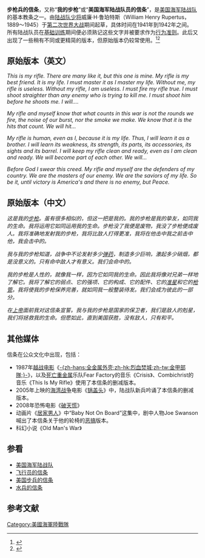'''步枪兵的信条'''，又称“'''我的步枪'''”或“'''美国海军陆战队员的信条'''”，是[[美国|美国]][[美国海军陆战队|海军陆战队]]的基本教条之一。由[[少将|陆战队少将]]威廉·H·鲁珀特斯（William Henry Rupertus，1889～1945）于[[第二次世界大战|第二次世界大战]]期间起草，具体时间在1941年到1942年之间。 所有陆战队员在[[新兵训练|基础训练]]期间便必须熟记这些文字并被要求作为[[行为准则|行为准则]]。此后又出现了一些稍有不同或更精简的版本，但原始版本仍较常使用。<ref name=Lejeune>{{cite web
 |accessdate= 
 |url=http://www.lejeune.usmc.mil/2dmardiv/aabn/Rifleman.htm 
 |title=My Rifle: The Creed of a U.S. Marine 
 |author=Major General William H. Rupertus 
 |publisher=United States Marine Corps 
 |archivedate=2007-03-10 
 |archiveurl=https://web.archive.org/web/20070310183121/http://www.lejeune.usmc.mil/2dmardiv/aabn/Rifleman.htm 
 |deadurl=yes 
}}</ref><ref>{{cite web
|accessdate=
|url=http://usmilitary.about.com/od/marines/l/blriflecreed.htm
|title=My Rifle: The Creed of a U.S. Marine
|author=Major General William H. Rupertus
|work=U.S. Military
|publisher=About.com
|archive-date=2016-03-06
|archive-url=https://web.archive.org/web/20160306130912/http://usmilitary.about.com/od/marines/l/blriflecreed.htm
|dead-url=no
}}</ref>

==原始版本（英文）==
''This is my rifle. There are many like it, but this one is mine. My rifle is my best friend. It is my life. I must master it as I master my life. Without me, my rifle is useless. Without my rifle, I am useless. I must fire my rifle true. I must shoot straighter than any enemy who is trying to kill me. I must shoot him before he shoots me. I will....'' 

''My rifle and myself know that what counts in this war is not the rounds we fire, the noise of our burst, nor the smoke we make. We know that it is the hits that count. We will hit...'' 

''My rifle is human, even as I, because it is my life. Thus, I will learn it as a brother. I will learn its weakness, its strength, its parts, its accessories, its sights and its barrel. I will keep my rifle clean and ready, even as I am clean and ready. We will become part of each other. We will...''

''Before God I swear this creed. My rifle and myself are the defenders of my country. We are the masters of our enemy. We are the saviors of my life. So be it, until victory is America's and there is no enemy, but Peace.''

==原始版本（中文）==
''这是我的[[步枪|步枪]]。虽有很多相似的，但这一把是我的。我的步枪是我的挚友，如同我的生命。我将运用它如同运用我的生命。步枪没了我便是废物，我没了步枪便成废人。我将准确地发射我的步枪，我将比敌人打得更准，我将在他击中我之前击中他，我会击中的。''

''我与我的步枪知道，战争中不论发射多少[[弹药|弹药]]，制造多少巨响，激起多少硝烟，都是没意义的。只有命中敌人才有意义。我们会命中的。''

''我的步枪是人性的，就像我一样，因为它如同我的生命。因此我将像对兄弟一样地了解它。我将了解它的弱点、它的强项、它的构成、它的配件、它的[[准星|准星]]和它的[[枪管|枪管]]。我将使我的步枪保养完善，就如同我一般整装待发。我们会成为彼此的一部分。''

''在[[基督教的神|上帝]]面前我对这信条宣誓。我与我的步枪是国家的保卫者，我们是敌人的剋星，我们将拯救我的生命。但愿如此，直到美国获胜，没有敌人，只有和平。''

==其他媒体==
信条在公众文化中出现，包括：
* 1987年[[越战电影|越战电影]]《[[全金属弹壳|-{zh-hans:全金属外壳;zh-hk:烈血焚城;zh-tw:金甲部隊;}-]]》，以及[[死亡金属音乐|死亡重金属]]乐队Fear Factory的音乐《Crisis》、Combichrist的音乐《This Is My Rifle》使用了本信条的删减版本。
* 2005年上映的[[海湾战争|海湾战争]]电影《[[锅盖头|锅盖头]]》中，陆战队新兵吟诵了本信条的删减版本。
* 2008年恐怖电影《[[破天慌|破天慌]]》
* 动画片《[[居家男人|居家男人]]》中“Baby Not On Board”这集中，剧中人物Joe Swanson喊出了本信条关于他的轮椅的[[恶搞|恶搞]]版本。
* 科幻小说《Old Man's War》

==参看==
*[[美国海军陆战队|美国海军陆战队]]
*[[飞行员的信条|飞行员的信条]]
*[[美国步兵的信条|美国步兵的信条]]
*[[水兵的信条|水兵的信条]]

==参考文献==
{{reflist}}

{{美國海軍陸戰隊}}

[[Category:美國海軍陸戰隊|Category:美國海軍陸戰隊]]